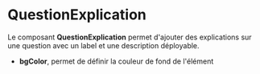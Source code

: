 # QuestionExplication

Le composant **QuestionExplication** permet d'ajouter des explications sur une question avec un label et une description déployable.

- **bgColor**, permet de définir la couleur de fond de l'élément


<FormExample source={source} />
